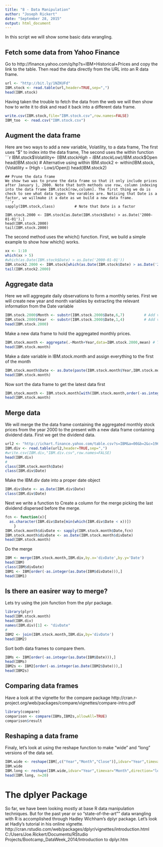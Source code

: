 ```yaml
---
title: "8 - Data Manipulation"
author: "Joseph Rickert"
date: "September 28, 2015"
output: html_document
---
```

In this script we will show some basic data wrangling. 

## Fetch some data from Yahoo Finance  
Go to http://finance.yahoo.com/q/hp?s=IBM+Historical+Prices and copy the link to the table. Then read the data directly from the URL into an R data frame.
```r

url <- "http://bit.ly/1NZKUFd"
IBM.stock <- read.table(url,header=TRUE,sep=",")
head(IBM.stock)
```
Having taken the trouble to fetch the data from the web we will then show how to write it to disk and read it back into a different data frame.
```r
write.csv(IBM.stock,file="IBM.stock.csv",row.names=FALSE)
IBM_too  <- read.csv("IBM.stock.csv")
```
## Augment the data frame
Here are two ways to add a new variable, Volatility, to a data frame, The first uses "$" to index into the data frame, The second uses the within function
```r
IBM.stock$Volatility<- (IBM.stock$High - IBM.stock$Low)/IBM.stock$Open
head(IBM.stock)
# Alternative using within
IBM.stock2 <- within(IBM.stock,{Volatility = (High - Low)/Open})
head(IBM.stock2)
```
## Prune the data frame
We show two was to prune the data frame so that it only include prices after January 1, 2000. Note that both methods use row, column indexing into the data frame IBM.stock[row,column]. The first thing we do is check to see what data types the varables are. Noticing that Date is a factor, we willmake it a date as we build a new data frame.
```r
sapply(IBM.stock,class)  		# Note that Date is a factor

IBM.stock.2000 <- IBM.stock[as.Date(IBM.stock$Date) > as.Date('2000-01-01'),]
head(IBM.stock.2000)
tail(IBM.stock.2000)
```
The second method uses the which() function. First, we build a simple example to show how which() works.
```r
xx <- 1:10
which(xx > 5)
#which(as.Date(IBM.stock$Date) > as.Date('2000-01-01'))
IBM.stock2.2000 <- IBM.stock[which(as.Date(IBM.stock$Date) > as.Date('2000-01-01')),]
tail(IBM.stock2.2000)
```
## Aggregate data
Here we will aggregate daily observations to form a monthly series. First we will create new year and month variables by extracting the relevant information from the Date variable
```r
IBM.stock.2000$Month <- substr(IBM.stock.2000$Date,6,7)  		# Add variable Month to data frame
IBM.stock.2000$Year  <- substr(IBM.stock.2000$Date,1,4)			# Add variable Year to the data frame
head(IBM.stock.2000)
```
Make a new data frame to hold the aggregated monthly prices.
```r
IBM.stock.month <- aggregate(.~Month+Year,data=IBM.stock.2000,mean) # The dot in the formula stands for everything
head(IBM.stock.month)
```
Make a date variable in IBM.stock.month and assign everything to the first of the month
```r
IBM.stock.month$Date <- as.Date(paste(IBM.stock.month$Year,IBM.stock.month$Month,'01',sep='-'))
head(IBM.stock.month)
```
Now sort the data frame to get the latest data first
```r
IBM.stock.month <- IBM.stock.month[with(IBM.stock.month,order(-as.integer(Year),Month)),]
head(IBM.stock.month)
```
## Merge data
We will merge the the data frame containing the aggregated monthly stock prices from the year 2000 to the present with a new data frame containing dividend data. First we get the dividend data.
```r
url2 <- "http://ichart.finance.yahoo.com/table.csv?s=IBM&a=00&b=2&c=1962&d=11&e=22&f=2011&g=v&ignore=.csv"
IBM.div <- read.table(url2,header=TRUE,sep=",")
#write.csv(IBM.div,"IBM.div.csv",row.names=FALSE)
head(IBM.div)
#
class(IBM.stock.month$Date)
class(IBM.div$Date)
```
Make the IBM.div date into a proper date object
```r
IBM.div$Date <- as.Date(IBM.div$Date)
class(IBM.div$Date)
```
Next we write a function to Create a column for the merge picking the last dividend dispersed before the merge.
```r
fcn <- function(x){
  as.character(IBM.div$Date[min(which(IBM.div$Date < x))])
	}
IBM.stock.month$divDate <- sapply(IBM.stock.month$Date,fcn)
IBM.stock.month$divDate <- as.Date(IBM.stock.month$divDate)
head(IBM.stock.month)
```
Do the merge
```r
IBM <- merge(IBM.stock.month,IBM.div,by.x='divDate',by.y='Date')
head(IBM)
class(IBM$divDate)
IBM1 <- IBM[order(-as.integer(as.Date(IBM$divDate))),]
head(IBM1)
```
## Is there an easirer way to merge?
Lets try using the join function from the plyr package.
```r
library(plyr)
head(IBM.stock.month)
head(IBM.div)
names(IBM.div)[1] <- "divDate"
#
IBM2 <- join(IBM.stock.month,IBM.div,by='divDate')
head(IBM2)
```
Sort both data frames to compare them.
```r
IBMs <- IBM[order(-as.integer(as.Date(IBM$Date))),]
head(IBMs)
IBM2s <- IBM2[order(-as.integer(as.Date(IBM2$Date))),]
head(IBM2s)
```
## Comparing data frames
Have a look at the vignette for the compare package
http://cran.r-project.org/web/packages/compare/vignettes/compare-intro.pdf
```r
library(compare)
comparison <- compare(IBMs,IBM2s,allowAll=TRUE)
comparison$result
```
## Reshaping a data frame
Finaly, let's look at using the reshape function to make "wide" and "long" versions of the data set.
```r
IBM.wide <- reshape(IBM[,c("Year","Month","Close")],idvar="Year",timevar="Month",direction="wide")
IBM.wide
IBM.long <- reshape(IBM.wide,idvar="Year",timevar="Month",direction="long")
head(IBM.long, n=20)
```
# The dplyer Package
So far, we have been looking mostly at base R data manipulation techniques. But for the past year or so "state-of-the-art"" data wrangling with R is accomplished through Hadley Wichham's dplyr package. Let's look at Hadly's tutorial in his online vignette.
http://cran.rstudio.com/web/packages/dplyr/vignettes/introduction.html
C:/Users/Joe.Rickert/Documents/RStudio Projects/Bootcamp_DataWeek_2014/Introduction to dplyr.htm
